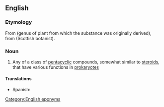 ==English==

===Etymology===
From {{taxlink|Hopea|genus|ver=190726}} (genus of plant from which the substance was originally derived), from {{w|John_Hope_(botanist)|J Hope}} (Scottish botanist).

===Noun===
{{wikipedia|hopanoids}}
{{en-noun}}

# {{lb|en|biochemistry}} Any of a class of [[pentacyclic]] compounds, somewhat similar to [[steroid]]s, that have various functions in [[prokaryote]]s

====Translations====
{{trans-top|class of pentacyclic compounds}}
* Spanish: {{t|es|hopanoide}}
{{trans-mid}}
{{trans-bottom}}

[[Category:English eponyms]]